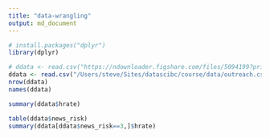 ```yaml
---
title: "data-wrangling"
output: md_document
---
```


```r
# install.packages("dplyr") 
library(dplyr)
```

```r
# ddata <- read.csv("https://ndownloader.figshare.com/files/5094199?private_link=aff8f0912c76840c7526")
ddata <- read.csv("/Users/steve/Sites/datascibc/course/data/outreach.csv")
nrow(ddata)
names(ddata)
```

```r
summary(ddata$hrate)
```


```r
table(ddata$news_risk)
summary(ddata[ddata$news_risk==3,]$hrate)
```

